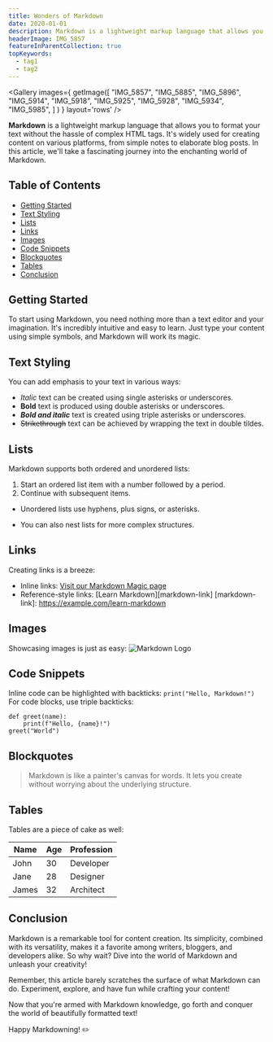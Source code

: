 ```yaml
---
title: Wonders of Markdown
date: 2020-01-01
description: Markdown is a lightweight markup language that allows you to format your text without the hassle of complex HTML tags. It's widely used for creating content on various platforms, from simple notes to elaborate blog posts. In this article, we'll take a fascinating journey into the enchanting world of Markdown.
headerImage: IMG_5857
featureInParentCollection: true
topKeywords:
  - tag1
  - tag2
---
```


<Gallery images={
  getImage([
      "IMG_5857",
      "IMG_5885",
      "IMG_5896",
      "IMG_5914",
      "IMG_5918",
      "IMG_5925",
      "IMG_5928",
      "IMG_5934",
      "IMG_5985",
    ]
  )
} layout='rows' />

**Markdown** is a lightweight markup language that allows you to format your text without the hassle of complex HTML tags. It's widely used for creating content on various platforms, from simple notes to elaborate blog posts. In this article, we'll take a fascinating journey into the enchanting world of Markdown.

## Table of Contents

- [Getting Started](#getting-started)
- [Text Styling](#text-styling)
- [Lists](#lists)
- [Links](#links)
- [Images](#images)
- [Code Snippets](#code-snippets)
- [Blockquotes](#blockquotes)
- [Tables](#tables)
- [Conclusion](#conclusion)

## Getting Started

To start using Markdown, you need nothing more than a text editor and your imagination. It's incredibly intuitive and easy to learn. Just type your content using simple symbols, and Markdown will work its magic.

## Text Styling

You can add emphasis to your text in various ways:
- *Italic* text can be created using single asterisks or underscores.
- **Bold** text is produced using double asterisks or underscores.
- ***Bold and italic*** text is created using triple asterisks or underscores.
- ~~Strikethrough~~ text can be achieved by wrapping the text in double tildes.

## Lists

Markdown supports both ordered and unordered lists:
1. Start an ordered list item with a number followed by a period.
2. Continue with subsequent items.
- Unordered lists use hyphens, plus signs, or asterisks.
+ You can also nest lists for more complex structures.

## Links

Creating links is a breeze:
- Inline links: [Visit our Markdown Magic page](https://example.com/markdown-magic)
- Reference-style links: [Learn Markdown][markdown-link]
[markdown-link]: https://example.com/learn-markdown

## Images

Showcasing images is just as easy:
![Markdown Logo](https://picsum.photos/536/354)

## Code Snippets

Inline code can be highlighted with backticks: `print("Hello, Markdown!")`
For code blocks, use triple backticks:

```python3
def greet(name):
    print(f"Hello, {name}!")
greet("World")
```

## Blockquotes
> Markdown is like a painter's canvas for words.
> It lets you create without worrying about the underlying structure.

## Tables

Tables are a piece of cake as well:


| Name  | Age | Profession |
| ----- | --- | ---------- |
| John  | 30  | Developer  |
| Jane  | 28  | Designer   |
| James | 32  | Architect  |

## Conclusion

Markdown is a remarkable tool for content creation. Its simplicity, combined with its versatility, makes it a favorite among writers, bloggers, and developers alike. So why wait? Dive into the world of Markdown and unleash your creativity!

Remember, this article barely scratches the surface of what Markdown can do. Experiment, explore, and have fun while crafting your content!

Now that you're armed with Markdown knowledge, go forth and conquer the world of beautifully formatted text!

Happy Markdowning! :pencil2:
